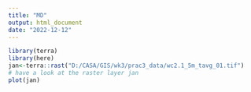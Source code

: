 ```yaml
---
title: "MD"
output: html_document
date: "2022-12-12"
---
```


```r
library(terra)
library(here)
jan<-terra::rast("D:/CASA/GIS/wk3/prac3_data/wc2.1_5m_tavg_01.tif")
# have a look at the raster layer jan
plot(jan)

```


```r
```



